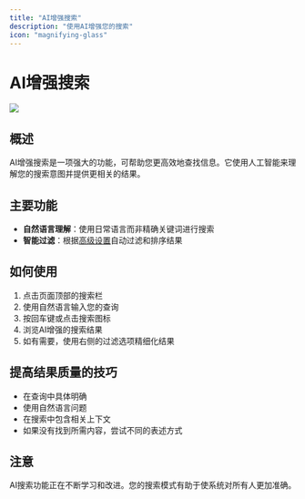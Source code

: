 ```yaml
---
title: "AI增强搜索"
description: "使用AI增强您的搜索"
icon: "magnifying-glass"
---
```


# AI增强搜索

<img className="rounded-2xl" src="/images/2024-12-08-14-29-25.png" />

## 概述

AI增强搜索是一项强大的功能，可帮助您更高效地查找信息。它使用人工智能来理解您的搜索意图并提供更相关的结果。

## 主要功能

- **自然语言理解**：使用日常语言而非精确关键词进行搜索
- **智能过滤**：根据[高级设置](/how-to-use/ai/ai-setting#advanced)自动过滤和排序结果

## 如何使用

1. 点击页面顶部的搜索栏
2. 使用自然语言输入您的查询
3. 按回车键或点击搜索图标
4. 浏览AI增强的搜索结果
5. 如有需要，使用右侧的过滤选项精细化结果

## 提高结果质量的技巧

- 在查询中具体明确
- 使用自然语言问题
- 在搜索中包含相关上下文
- 如果没有找到所需内容，尝试不同的表述方式

## 注意

AI搜索功能正在不断学习和改进。您的搜索模式有助于使系统对所有人更加准确。